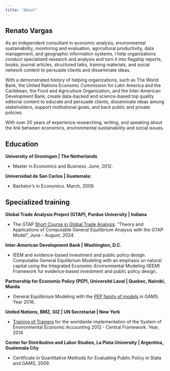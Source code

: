 ```yaml
---
title: "About"
---
```


## Renato Vargas

As an independent consultant in economic analysis, environmental sustainability, monitoring and evaluation, agricultural productivity, data management, and geographic information systems, I help organizations conduct specialized research and analysis and turn it into flagship reports, books, journal articles, structured talks, training materials, and social network content to persuade clients and disseminate ideas.

With a demonstrated history of helping organizations, such as The World Bank, the United Nations Economic Commission for Latin America and the Caribbean, the Food and Agriculture Organization, and the Inter-American Development Bank, create data-backed and science-based top quality editorial content to educate and persuade clients, disseminate ideas among stakeholders, support institutional goals, and back public and private policies.

With over 20 years of experience researching, writing, and speaking about the link between economics, environmental sustainability and social issues.

## Education

**University of Groningen | The Netherlands** 

- Master in Economics and Business. June, 2012.

**Universidad de San Carlos | Guatemala:**

- Bachelor's in Economics. March, 2009.


## Specialized training

**Global Trade Analysis Project (GTAP), Purdue University | Indiana**

- The GTAP [Short Course in Global Trade Analysis](https://www.gtap.agecon.purdue.edu/events/Short_Courses/2024/). "Theory and Applications of Computable General Equilibrium Analysis with the GTAP Model", June - August, 2024.

**Inter-American Development Bank | Washington, D.C.**

- IEEM and evidence-based investment and public policy design. Computable General Equilibrium Modeling with an emphasis on natural capital using the Integrated Economic-Environmental Modeling (IEEM) Framework for evidence-based investment and public policy design.


**Partnership for Economic Policy (PEP), Université Laval | Quebec, Nairobi, Manila**

- General Equilibrium Modeling with the [PEP family of models](https://www.pep-net.org/research-resources/cge-models) in GAMS. Year 2016.

**United Nations, BMZ, GIZ | UN Secretariat | New York**

- [Training of Trainers](https://unstats.un.org/unsd/envaccounting/workshops/TOT_2014/lod.asp) for the worldwide implementation of the System of Environmental Economic Accounting 2012 - Central Framework. Year, 2014

**Center for Distributive and Labor Studies, La Plata University | Argentina, Guatemala City**

- Certificate in Quantitative Methods for Evaluating Public Policy in Stata and GAMS, 2009.


